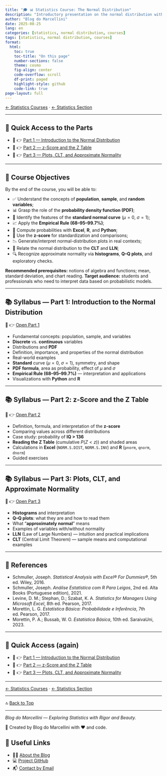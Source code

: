 ```yaml
---
title: "🎓 📊 Statistics Course: The Normal Distribution"
description: "Introductory presentation on the normal distribution with practical examples, plots, and theoretical foundations applied to Statistics."
author: "Blog do Marcellini"
date: 2025-08-25
lang: en
categories: [statistics, normal distribution, courses]
tags: [statistics, normal distribution, courses]
format:
  html:
    toc: true
    toc-title: "On this page"
    number-sections: false
    theme: cosmo
    fig-align: center
    code-overflow: scroll
    df-print: paged
    highlight-style: github
    code-link: true
page-layout: full
---
```


<!-- Breadcrumbs -->
[← Statistics Courses](../index.qmd) · [← Statistics Section](../../../statistics/index.qmd)

---

## 🚀 Quick Access to the Parts
- 🎯 👉 [Part 1 — Introduction to the Normal Distribution](part-1/normal-distribution.qmd)
- 🎯 👉 [Part 2 — z-Score and the Z Table](part-2/normal-distribution-part2.qmd)
- 🎯 👉 [Part 3 — Plots, CLT, and Approximate Normality](part-3/normal-distribution-part3.qmd)

---

## 🎯 Course Objectives
::: {.callout-note}
By the end of the course, you will be able to:

- ✅ Understand the concepts of **population**, **sample**, and **random variables**;
- 📊 Grasp the role of the **probability density function (PDF)**;
- 📐 Identify the features of the **standard normal curve** ($\mu=0$, $\sigma=1$);
- 📈 Apply the **Empirical Rule (68–95–99.7%)**;
- 🧮 Compute probabilities with **Excel**, **R**, and **Python**;
- 🔁 Use the **z-score** for standardization and comparisons;
- 📉 Generate/interpret normal-distribution plots in real contexts;
- 🧠 Relate the normal distribution to the **CLT** and **LLN**;
- 🔍 Recognize approximate normality via **histograms**, **Q–Q plots**, and exploratory checks.
:::

::: {.callout-tip}
**Recommended prerequisites:** notions of algebra and functions; mean, standard deviation, and chart reading.
**Target audience:** students and professionals who need to interpret data based on probabilistic models.
:::

---

## 📚 Syllabus — Part 1: Introduction to the Normal Distribution
🎯 👉 [Open Part 1](part-1/normal-distribution.qmd)

- Fundamental concepts: population, sample, and variables
- **Discrete** vs. **continuous** variables
- Distributions and **PDF**
- Definition, importance, and properties of the normal distribution
- Real-world examples
- **Standard** curve ($\mu=0$, $\sigma=1$), symmetry, and shape
- **PDF formula**, area as probability, effect of $\mu$ and $\sigma$
- **Empirical Rule (68–95–99.7%)** — interpretation and applications
- Visualizations with **Python** and **R**

---

## 📚 Syllabus — Part 2: z-Score and the Z Table
🎯 👉 [Open Part 2](part-2/normal-distribution-part2.qmd)

- Definition, formula, and interpretation of the **z-score**
- Comparing values across different distributions
- Case study: probability of **IQ > 136**
- **Reading the Z Table** (cumulative $P(Z<z)$) and shaded areas
- Calculations in **Excel** (`NORM.S.DIST`, `NORM.S.INV`) and **R** (`pnorm`, `qnorm`, `dnorm`)
- Guided exercises

---

## 📚 Syllabus — Part 3: Plots, CLT, and Approximate Normality
🎯 👉 [Open Part 3](part-3/normal-distribution-part3.qmd)

- **Histograms** and interpretation
- **Q–Q plots**: what they are and how to read them
- What “**approximately normal**” means
- Examples of variables with/without normality
- **LLN** (Law of Large Numbers) — intuition and practical implications
- **CLT** (Central Limit Theorem) — sample means and computational examples

---

## 📖 References
::: {.callout-important collapse=true}
- Schmuller, Joseph. *Statistical Analysis with Excel® For Dummies®*, 5th ed. Wiley, 2016.
- Schmuller, Joseph. *Análise Estatística com R Para Leigos*, 2nd ed. Alta Books (Portuguese edition), 2021.
- Levine, D. M.; Stephan, D.; Szabat, K. A. *Statistics for Managers Using Microsoft Excel*, 8th ed. Pearson, 2017.
- Morettin, L. G. *Estatística Básica: Probabilidade e Inferência*, 7th ed. Pearson, 2017.
- Morettin, P. A.; Bussab, W. O. *Estatística Básica*, 10th ed. SaraivaUni, 2023.
:::

---

## 🔗 Quick Access (again)
- 🎯 👉 [Part 1 — Introduction to the Normal Distribution](part-1/normal-distribution.qmd)
- 🎯 👉 [Part 2 — z-Score and the Z Table](part-2/normal-distribution-part2.qmd)
- 🎯 👉 [Part 3 — Plots, CLT, and Approximate Normality](part-3/normal-distribution-part3.qmd)

---

<!-- Breadcrumbs -->
[← Statistics Courses](../index.qmd) · [← Statistics Section](../../../statistics/index.qmd)

---

🔝 [Back to Top](#top)

---

*Blog do Marcellini — Exploring Statistics with Rigor and Beauty.*

:::{.callout-note}
📌 Created by Blog do Marcellini with ❤️ and code.
:::

## 🔗 Useful Links
- 🧑‍🏫 [About the Blog](/posts/personal/about-the-blog.qmd)
- 💻 <a href="https://github.com/marcellini-celso/blog-marcellini-en.git" target="_blank" rel="noopener">Project GitHub</a>
- 📬 [Contact by Email](mailto:prof.marcellini@gmail.com)
